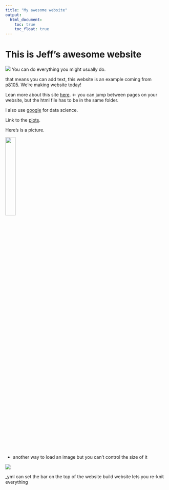 ```yaml
---
title: "My awesome website"
output: 
  html_document:
    toc: true
    toc_float: true
---
```


# This is Jeff's awesome website

![](https://media.giphy.com/media/drXGoW1iudhKw/giphy.gif)
You can do everything you might usually do. 

that means you can add text, this website is an example coming from [p8105](https://p8105.com/making_websites.html). We're making website today!

Lean more about this site [here](about.html). <- you can jump between pages on your website, but the html file has to be in the same folder. 

I also use [google](https://www.google.com/) for data science. 

Link to the [plots](plots.html).

Here's is a picture. 

<img src="images/IMG_8960.jpg" style="width:25%">

- another way to load an image but you can't control the size of it

![](images/IMG_8960.jpg)
 
 _yml can set the bar on the top of the website
 build website lets you re-knit everything 
